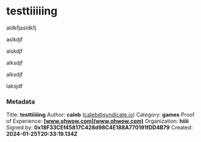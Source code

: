 # testtiiiiing

aldkfjasldkfj

aslkdjf

alskdjf

alksdjf

alksdjf

laksjdf


### Metadata
Title: **testtiiiiing**
Author: **caleb** (caleb@syndicate.io)
Category: **games**
Proof of Experience: **[www.ohwow.com](www.ohwow.com)**
Organization: **hiiii**
Signed by: **0x18F33CEf45817C428d98C4E188A770191fDD4B79**
Created: **2024-01-25T20:33:19.134Z**
